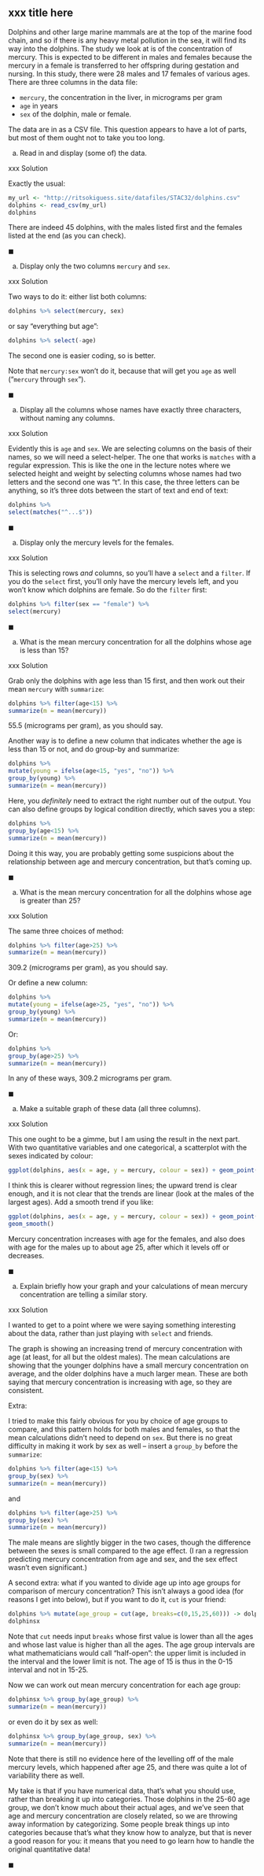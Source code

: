 ## xxx title here

 Dolphins and other large marine mammals are at the top of the marine food chain, and so if there is any heavy metal pollution in the sea, it will find its way into the dolphins. The study we look at is of the concentration of mercury. This is expected to be different in males and females because the mercury in a female is transferred to her offspring during gestation and nursing. In this study, there were 28 males and 17 females of various ages. There are three columns in the data file:

- `mercury`, the concentration in the liver, in micrograms per gram
- `age` in years
- `sex` of the dolphin, male or female.

The data are in \url{http://ritsokiguess.site/datafiles/STAC32/dolphins.csv} as a CSV file. This question appears to have a lot of parts, but most of them ought not to take you too long.



(a) Read in and display (some of) the data.

xxx Solution


Exactly the usual:

```r
my_url <- "http://ritsokiguess.site/datafiles/STAC32/dolphins.csv"
dolphins <- read_csv(my_url)
dolphins
```
There are indeed 45 dolphins, with the males listed first and the females listed at the end (as you can check).


$\blacksquare$


(a) Display only the two columns `mercury` and `sex`.

xxx Solution


Two ways to do it: either list both columns:

```r
dolphins %>% select(mercury, sex)
```

or say "everything but age":

```r
dolphins %>% select(-age)
```

The second one is easier coding, so is better.

Note that `mercury:sex` won't do it, because that will get you `age` as well ("`mercury` through `sex`").


$\blacksquare$


(a) Display all the columns whose names have exactly three characters, without naming any columns.

xxx Solution


Evidently this is `age` and `sex`. We are selecting columns on the basis of their names, so we will need a select-helper. The one that works is `matches` with a regular expression. This is like the one in the lecture notes where we selected height and weight by selecting columns whose names had two letters and the second one was "t". In this case, the three letters can be anything, so it's three dots between the start of text and end of text:

```r
dolphins %>% 
select(matches("^...$"))
```


$\blacksquare$


(a) Display only the mercury levels for the females. 

xxx Solution


This is selecting rows *and* columns, so you'll have a `select` and a `filter`. If you do the `select` first, you'll only have the mercury levels left, and you won't know which dolphins are female. So do the `filter` first:

```r
dolphins %>% filter(sex == "female") %>% 
select(mercury)
```


$\blacksquare$


(a) What is the mean mercury concentration for all the dolphins whose age is less than 15?

xxx Solution


Grab only the dolphins with age less than 15 first, and then work out their mean `mercury` with `summarize`:

```r
dolphins %>% filter(age<15) %>% 
summarize(m = mean(mercury))
```

55.5 (micrograms per gram), as you should say.

Another way is to define a new column that indicates whether the age is less than 15 or not, and do group-by and summarize:

```r
dolphins %>% 
mutate(young = ifelse(age<15, "yes", "no")) %>% 
group_by(young) %>% 
summarize(m = mean(mercury))
```

Here, you *definitely* need to extract the right number out of the output. You can also define groups by logical condition directly, which saves you a step:

```r
dolphins %>% 
group_by(age<15) %>% 
summarize(m = mean(mercury))
```

Doing it this way, you are probably getting some suspicions about the relationship between age and mercury concentration, but that's coming up.


$\blacksquare$


(a) What is the mean mercury concentration for all  the dolphins whose age is greater than 25?

xxx Solution


The same three choices of method:

```r
dolphins %>% filter(age>25) %>% 
summarize(m = mean(mercury))
```

309.2 (micrograms per gram), as you should say.

Or define a new column:

```r
dolphins %>% 
mutate(young = ifelse(age>25, "yes", "no")) %>% 
group_by(young) %>% 
summarize(m = mean(mercury))
```

Or:

```r
dolphins %>% 
group_by(age>25) %>% 
summarize(m = mean(mercury))
```

In any of these ways, 309.2 micrograms per gram.


$\blacksquare$


(a) Make a suitable graph of these data (all three columns).

xxx Solution


This one ought to be a gimme, but I am using the result in the next part. With two quantitative variables and one categorical, a scatterplot with the sexes indicated by colour:

```r
ggplot(dolphins, aes(x = age, y = mercury, colour = sex)) + geom_point()
```

I think this is clearer without regression lines; the upward trend is clear enough, and it is not clear that the trends are linear (look at the males of the largest ages). Add a smooth trend if you like:

```r
ggplot(dolphins, aes(x = age, y = mercury, colour = sex)) + geom_point() +
geom_smooth()
```

Mercury concentration increases with age for the females, and also does  with age for the males up to about age 25, after which it levels off or decreases.


$\blacksquare$


(a) Explain briefly how your graph and your calculations of mean mercury concentration are telling a similar story.

xxx Solution


I wanted to get to a point where we were saying something interesting about the data, rather than just playing with `select` and friends.

The graph is showing an increasing trend of mercury concentration with age (at least, for all but the oldest males). The mean calculations are showing that the younger dolphins have a small mercury concentration on average, and the older dolphins have a much larger mean. These are both saying that mercury concentration is increasing with age, so they are consistent.

Extra:

I tried to make this fairly obvious for you by choice of age groups to compare, and this pattern holds for both males and females, so that the mean calculations didn't need to depend on `sex`. But there is no great difficulty in making it work by sex as well -- insert a `group_by` before the `summarize`:

```r
dolphins %>% filter(age<15) %>% 
group_by(sex) %>% 
summarize(m = mean(mercury))
```

and

```r
dolphins %>% filter(age>25) %>% 
group_by(sex) %>% 
summarize(m = mean(mercury))
```

The male means are slightly bigger in the two cases, though the difference between the sexes is small compared to the age effect. (I ran a regression predicting mercury concentration from age and sex, and the sex effect wasn't even significant.)

A second extra: what if you wanted to divide age up into age groups for comparison of mercury concentration? This isn't always a good idea (for reasons I get into below), but if you want to do it, `cut` is your friend:

```r
dolphins %>% mutate(age_group = cut(age, breaks=c(0,15,25,60))) -> dolphinsx
dolphinsx
```

Note that `cut` needs input `breaks` whose first value is lower than all the ages and whose last value is higher than all the ages. The age group intervals are what mathematicians would call "half-open": the upper limit is included in the interval and the lower limit is not. The age of 15 is thus in the 0-15  interval and not in 15-25.

Now we can work out mean mercury concentration for each age group:

```r
dolphinsx %>% group_by(age_group) %>% 
summarize(m = mean(mercury))
```

or even do it by sex as well:

```r
dolphinsx %>% group_by(age_group, sex) %>% 
summarize(m = mean(mercury))
```

Note that there is still no evidence here of the levelling off of the male mercury levels, which happened after age 25, and there was quite a lot of variability there as well.

My take is that if you have numerical data, that's what you should use, rather than breaking it up into categories. Those dolphins in the 25-60 age group, we don't know much about their actual ages, and we've seen that age and mercury concentration are closely related, so we are throwing away information by categorizing. Some people break things up into categories because that's what they know how to analyze, but that is never a good reason for you: it means that you need to go learn how to handle the original quantitative data!


$\blacksquare$




